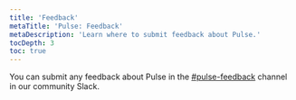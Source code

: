 ```yaml
---
title: 'Feedback'
metaTitle: 'Pulse: Feedback'
metaDescription: 'Learn where to submit feedback about Pulse.'
tocDepth: 3
toc: true
---
```


<TopBlock title={frontMatter.title}>

You can submit any feedback about Pulse in the [#pulse-feedback](https://prisma.slack.com/archives/C058GKE3C1E) channel in our community Slack.

</TopBlock>

